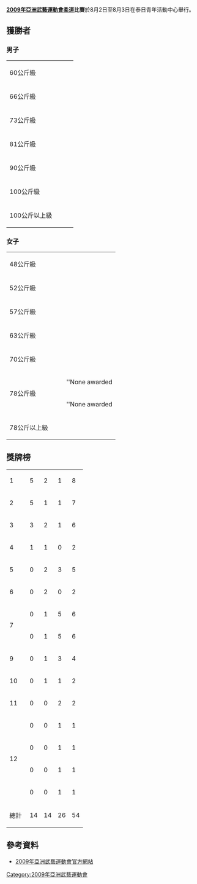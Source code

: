 '''[[2009年亞洲武藝運動會|2009年亞洲武藝運動會]][[柔道|柔道]]比賽'''於8月2日至8月3日在泰日青年活動中心舉行。

==獲勝者==

===男子===

{| {{MedalistTable|type=項目}}
|-
|rowspan=2|60公斤級
|rowspan=2|{{flagIOC2medalist|[[Daisuke_Asano|Daisuke Asano]]|JPN|2009年亞洲武藝運動會}}
|rowspan=2|{{flagIOC2medalist|[[Davaadorjiin_Tömörkhüleg|Davaadorjiin Tömörkhüleg]]|MGL|2009年亞洲武藝運動會}}
|{{flagIOC2medalist|[[Kanat_Baimbetov|Kanat Baimbetov]]|KAZ|2009年亞洲武藝運動會}}
|-
|{{flagIOC2medalist|[[Kim_Ki-Yong|Kim Ki-Yong]]|KOR|2009年亞洲武藝運動會}}
|-
|rowspan=2|66公斤級
|rowspan=2|{{flagIOC2medalist|[[Yuki_Hayano|Yuki Hayano]]|JPN|2009年亞洲武藝運動會}}
|rowspan=2|{{flagIOC2medalist|[[Dulguuny_Davaasüren|Dulguuny Davaasüren]]|MGL|2009年亞洲武藝運動會}}
|{{flagIOC2medalist|[[何豫傑|何豫傑]]|TPE|2009年亞洲武藝運動會}}
|-
|{{flagIOC2medalist|[[Nguyen_Quoc_Hung|Nguyen Quoc Hung]]|VIE|2009年亞洲武藝運動會}}
|-
|rowspan=2|73公斤級
|rowspan=2|{{flagIOC2medalist|[[Bang_Gui-Man|Bang Gui-Man]]|KOR|2009年亞洲武藝運動會}}
|rowspan=2|{{flagIOC2medalist|[[黃君達|黃君達]]|TPE|2009年亞洲武藝運動會}}
|{{flagIOC2medalist|[[Ramashrey_Yadav|Ramashrey Yadav]]|IND|2009年亞洲武藝運動會}}
|-
|{{flagIOC2medalist|[[Shinji_Kanaoka|Shinji Kanaoka]]|JPN|2009年亞洲武藝運動會}}
|-
|rowspan=2|81公斤級
|rowspan=2|{{flagIOC2medalist|[[Song_Dae-Nam|Song Dae-Nam]]|KOR|2009年亞洲武藝運動會}}
|rowspan=2|{{flagIOC2medalist|[[Duman_Aldiyev|Duman Aldiyev]]|KAZ|2009年亞洲武藝運動會}}
|{{flagIOC2medalist|[[吳陳穎|吳陳穎]]|TPE|2009年亞洲武藝運動會}}
|-
|{{flagIOC2medalist|[[Waleed_Hanafi|Waleed Hanafi]]|QAT|2009年亞洲武藝運動會}}
|-
|rowspan=2|90公斤級
|rowspan=2|{{flagIOC2medalist|[[Kwon_Young-Woo|Kwon Young-Woo]]|KOR|2009年亞洲武藝運動會}}
|rowspan=2|{{flagIOC2medalist|[[Shun_Saito|Shun Saito]]|JPN|2009年亞洲武藝運動會}}
|{{flagIOC2medalist|[[Khurshid_Nabiev|Khurshid Nabiev]]|UZB|2009年亞洲武藝運動會}}
|-
|{{flagIOC2medalist|[[Ghanam_Al-Dikan|Ghanam Al-Dikan]]|KUW|2009年亞洲武藝運動會}}
|-
|rowspan=2|100公斤級
|rowspan=2|{{flagIOC2medalist|[[Krisna_Bayu|Krisna Bayu]]|INA|2009年亞洲武藝運動會}}
|rowspan=2|{{flagIOC2medalist|[[Anil_Kumar_(judoka)|Anil Kumar]]|IND|2009年亞洲武藝運動會}}
|{{flagIOC2medalist|[[Khaled_Al-Araifi|Khaled Al-Araifi]]|BRN|2009年亞洲武藝運動會}}
|-
|{{flagIOC2medalist|[[Atit_Puangwichean|Atit Puangwichean]]|THA|2009年亞洲武藝運動會}}
|-
|rowspan=2|100公斤以上級
|rowspan=2|{{flagIOC2medalist|[[Yerzhan_Shynkeyev|Yerzhan Shynkeyev]]|KAZ|2009年亞洲武藝運動會}}
|rowspan=2|{{flagIOC2medalist|[[Panupong_Prothien|Panupong Prothien]]|THA|2009年亞洲武藝運動會}}
|{{flagIOC2medalist|[[Sengsouly_Manivong|Sengsouly Manivong]]|LAO|2009年亞洲武藝運動會}}
|-
|{{flagIOC2medalist|[[Utkur_Salyamov|Utkur Salyamov]]|UZB|2009年亞洲武藝運動會}}
|}

===女子===

{| {{MedalistTable|type=項目}}
|-
|rowspan=2|48公斤級
|rowspan=2|{{flagIOC2medalist|[[Chung_Jung-Yeon|Chung Jung-Yeon]]|KOR|2009年亞洲武藝運動會}}
|rowspan=2|{{flagIOC2medalist|[[Van_Ngoc_Tu|Van Ngoc Tu]]|VIE|2009年亞洲武藝運動會}}
|{{flagIOC2medalist|[[謝佩玲|謝佩玲]]|TPE|2009年亞洲武藝運動會}}
|-
|{{flagIOC2medalist|[[Khumujam_Tombi_Devi|Khumujam Tombi Devi]]|IND|2009年亞洲武藝運動會}}
|-
|rowspan=2|52公斤級
|rowspan=2|{{flagIOC2medalist|[[Lenariya_Mingazova|Lenariya Mingazova]]|KAZ|2009年亞洲武藝運動會}}
|rowspan=2|{{flagIOC2medalist|[[Yuliati|Yuliati]]|INA|2009年亞洲武藝運動會}}
|{{flagIOC2medalist|[[Kalpana_Devi|Kalpana Devi]]|IND|2009年亞洲武藝運動會}}
|-
|{{flagIOC2medalist|[[連珮如|連珮如]]|TPE|2009年亞洲武藝運動會}}
|-
|rowspan=2|57公斤級
|rowspan=2|{{flagIOC2medalist|[[Chie_Iwata|Chie Iwata]]|JPN|2009年亞洲武藝運動會}}
|rowspan=2|{{flagIOC2medalist|[[Alina_Ten|Alina Ten]]|KAZ|2009年亞洲武藝運動會}}
|{{flagIOC2medalist|[[Chipchinda_Bonhphaaksone|Chipchinda Bonhphaaksone]]|LAO|2009年亞洲武藝運動會}}
|-
|{{flagIOC2medalist|[[L._Nirupama_Devi|L. Nirupama Devi]]|IND|2009年亞洲武藝運動會}}
|-
|rowspan=2|63公斤級
|rowspan=2|{{flagIOC2medalist|[[Rina_Kozawa|Rina Kozawa]]|JPN|2009年亞洲武藝運動會}}
|rowspan=2|{{flagIOC2medalist|[[Iroda_Abdurahmanova|Iroda Abdurahmanova]]|UZB|2009年亞洲武藝運動會}}
|{{flagIOC2medalist|[[Julaluk_Yea-On|Julaluk Yea-On]]|THA|2009年亞洲武藝運動會}}
|-
|{{flagIOC2medalist|[[Garima_Chaudhry|Garima Chaudhry]]|IND|2009年亞洲武藝運動會}}
|-
|rowspan=2|70公斤級
|rowspan=2|{{flagIOC2medalist|[[Albina_Amangeldiyeva|Albina Amangeldiyeva]]|KAZ|2009年亞洲武藝運動會}}
|rowspan=2|{{flagIOC2medalist|[[Hwang_Ye-Sul|Hwang Ye-Sul]]|KOR|2009年亞洲武藝運動會}}
|{{flagIOC2medalist|[[韓宜頻|韓宜頻]]|TPE|2009年亞洲武藝運動會}}
|-
|{{flagIOC2medalist|[[Karen_Soloman|Karen Soloman]]|PHI|2009年亞洲武藝運動會}}
|-
|rowspan=2|78公斤級
|rowspan=2|{{flagIOC2medalist|[[Jeong_Gyeong-Mi|Jeong Gyeong-Mi]]|KOR|2009年亞洲武藝運動會}}
|rowspan=2|{{flagIOC2medalist|[[Arreewan_Chansri|Arreewan Chansri]]|THA|2009年亞洲武藝運動會}}
|''None awarded
|-
|''None awarded
|-
|rowspan=2|78公斤以上級
|rowspan=2|{{flagIOC2medalist|[[Kanae_Yamabe|Kanae Yamabe]]|JPN|2009年亞洲武藝運動會}}
|rowspan=2|{{flagIOC2medalist|[[Kim_Na-Young_(judoka)|Kim Na-Young]]|KOR|2009年亞洲武藝運動會}}
|{{flagIOC2medalist|[[Niramon_Protaeng|Niramon Protaeng]]|THA|2009年亞洲武藝運動會}}
|-
|{{flagIOC2medalist|[[Mariya_Shekerova|Mariya Shekerova]]|UZB|2009年亞洲武藝運動會}}
|}

==獎牌榜==
{| {{RankedMedalTable|nation-width=200px}}
|-
| 1 ||align=left| {{flagIOC2team|KOR|2009年亞洲武藝運動會}} || 5 || 2 || 1 || 8
|-
| 2 ||align=left| {{flagIOC2team|JPN|2009年亞洲武藝運動會}} || 5 || 1 || 1 || 7
|-
| 3 ||align=left| {{flagIOC2team|KAZ|2009年亞洲武藝運動會}} || 3 || 2 || 1 || 6
|-
| 4 ||align=left| {{flagIOC2team|INA|2009年亞洲武藝運動會}} || 1 || 1 || 0 || 2
|-
| 5 ||align=left| {{flagIOC2team|THA|2009年亞洲武藝運動會}} || 0 || 2 || 3 || 5
|-
| 6 ||align=left| {{flagIOC2team|MGL|2009年亞洲武藝運動會}} || 0 || 2 || 0 || 2
|-
| rowspan=2|7 ||align=left| {{flagIOC2team|TPE|2009年亞洲武藝運動會}} || 0 || 1 || 5 || 6
|-
| align=left| {{flagIOC2team|IND|2009年亞洲武藝運動會}} || 0 || 1 || 5 || 6
|-
| 9 ||align=left| {{flagIOC2team|UZB|2009年亞洲武藝運動會}} || 0 || 1 || 3 || 4
|-
| 10 ||align=left| {{flagIOC2team|VIE|2009年亞洲武藝運動會}} || 0 || 1 || 1 || 2
|-
| 11 ||align=left| {{flagIOC2team|LAO|2009年亞洲武藝運動會}} || 0 || 0 || 2 || 2
|-
| rowspan=4|12 ||align=left| {{flagIOC2team|BRN|2009年亞洲武藝運動會}} || 0 || 0 || 1 || 1
|-
| align=left| {{flagIOC2team|KUW|2009年亞洲武藝運動會}} || 0 || 0 || 1 || 1
|-
| align=left| {{flagIOC2team|PHI|2009年亞洲武藝運動會}} || 0 || 0 || 1 || 1
|-
| align=left| {{flagIOC2team|QAT|2009年亞洲武藝運動會}} || 0 || 0 || 1 || 1
|- 
!colspan=2| 總計 || 14 || 14 || 26 || 54
|}





==參考資料==
* [http://www.bamag2009.com/ 2009年亞洲武藝運動會官方網站]{{Webarchive|url=https://archive.is/20100223103732/http://www.bamag2009.com/ |date=2010-02-23 }}

{{2009年亞洲武藝運動會比賽項目}}

[[Category:2009年亞洲武藝運動會|Category:2009年亞洲武藝運動會]]